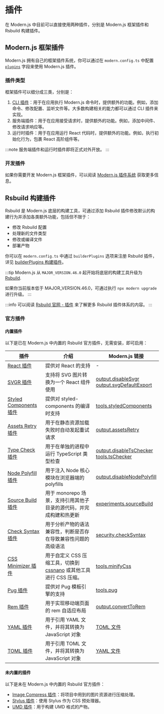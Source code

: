 # 插件

在 Modern.js 中目前可以直接使用两种插件，分别是 Modern.js 框架插件和 Rsbuild 构建插件。

## Modern.js 框架插件

Modern.js 拥有自己的框架插件系统，你可以通过在 `modern.config.ts` 中配置 [`plugins`](/configure/app/plugins) 字段来使用 Modern.js 插件。

### 插件类型 

框架插件可以细分成三类，分别是：

1. [CLI 插件](/plugin/cli-plugins)：用于在应用执行 Modern.js 命令时，提供额外的功能。例如，添加命令、修改配置、监听文件等。大多数构建相关的能力都可以通过 CLI 插件来实现。
2. 服务端插件：用于在应用接受请求时，提供额外的功能。例如，添加中间件、修改请求响应等。
3. 运行时插件：用于在应用运行 React 代码时，提供额外的功能。例如，执行初始化行为，包裹 React 高阶组件等。

:::note
服务端插件和运行时插件即将正式对外开放。
:::

### 开发插件

如果你需要开发 Modern.js 框架插件，可以阅读 [Modern.js 插件系统](/plugin/plugin-system/introduction) 获取更多信息。

## Rsbuild 构建插件

Rsbuild 是 Modern.js 底层的构建工具，可通过添加 Rsbuild 插件修改默认的构建行为并添加各类额外功能，包括但不限于：

- 修改 Rsbuild 配置
- 处理新的文件类型
- 修改或编译文件
- 部署产物

你可以在 `modern.config.ts` 中通过 `builderPlugins` 选项来注册 Rsbuild 插件，详见 [builderPlugins 构建插件](/configure/app/builder-plugins.html)。

:::tip
Modern.js 从 `MAJOR_VERSION.46.0` 起开始将底层的构建工具升级为 [Rsbuild](https://rsbuild.dev/).

如果你当前版本低于 MAJOR_VERSION.46.0，可通过执行 `npx modern upgrade` 进行升级。
:::

:::info
可以阅读 [Rsbuild 官网 - 插件](https://rsbuild.dev/plugins/list/index) 来了解更多 Rsbuild 插件体系的内容。
:::

### 官方插件

#### 内置插件

以下是已在 Modern.js 中内置的 Rsbuild 官方插件，无需安装，即可启用：

| 插件                                                                                         | 介绍                                                                                     | Modern.js 链接                                                                                                                        |
| -------------------------------------------------------------------------------------------- | ---------------------------------------------------------------------------------------- | ------------------------------------------------------------------------------------------------------------------------------------- |
| [React 插件](https://rsbuild.dev/zh/plugins/list/plugin-react)                               | 提供对 React 的支持                                                                      | -                                                                                                                                     |
| [SVGR 插件](https://rsbuild.dev/zh/plugins/list/plugin-svgr)                                 | 支持将 SVG 图片转换为一个 React 组件使用                                                 | [output.disableSvgr](/configure/app/output/disable-svgr)<br />[output.svgDefaultExport](/configure/app/output/svg-default-export)     |
| [Styled Components 插件](https://github.com/rspack-contrib/rsbuild-plugin-styled-components) | 提供对 styled-components 的编译时支持                                                    | [tools.styledComponents](/configure/app/tools/styled-components.html)                                                                 |
| [Assets Retry 插件](https://rsbuild.dev/zh/plugins/list/plugin-assets-retry)                 | 用于在静态资源加载失败时自动发起重试请求                                                 | [output.assetsRetry](/configure/app/output/assets-retry.html)                                                                         |
| [Type Check 插件](https://rsbuild.dev/zh/plugins/list/plugin-type-check)                     | 用于在单独的进程中运行 TypeScript 类型检查                                               | [output.disableTsChecker](/configure/app/output/disable-ts-checker.html)<br />[tools.tsChecker](/configure/app/tools/ts-checker.html) |
| [Node Polyfill 插件](https://github.com/rspack-contrib/rsbuild-plugin-node-polyfill)         | 用于注入 Node 核心模块在浏览器端的 polyfills                                             | [output.disableNodePolyfill](/configure/app/output/disable-node-polyfill.html)                                                        |
| [Source Build 插件](https://github.com/rspack-contrib/rsbuild-plugin-source-build)           | 用于 monorepo 场景，支持引用其他子目录的源代码，并完成构建和热更新                       | [experiments.sourceBuild](/configure/app/experiments/source-build.html)                                                               |
| [Check Syntax 插件](https://github.com/rspack-contrib/rsbuild-plugin-check-syntax)           | 用于分析产物的语法兼容性，判断是否存在导致兼容性问题的高级语法                           | [security.checkSyntax](/configure/app/security/check-syntax.html)                                                                     |
| [CSS Minimizer 插件](https://github.com/rspack-contrib/rsbuild-plugin-css-minimizer)         | 用于自定义 CSS 压缩工具，切换到 [cssnano](https://cssnano.co/) 或其他工具进行 CSS 压缩。 | [tools.minifyCss](/configure/app/tools/minify-css.html)                                                                               |
| [Pug 插件](https://github.com/rspack-contrib/rsbuild-plugin-pug)                             | 提供对 Pug 模板引擎的支持                                                                | [tools.pug](/configure/app/tools/pug.html)                                                                                            |
| [Rem 插件](https://github.com/rspack-contrib/rsbuild-plugin-rem)                             | 用于实现移动端页面的 rem 自适应布局                                                      | [output.convertToRem](/configure/app/output/convert-to-rem.html)                                                                      |
| [YAML 插件](https://github.com/rspack-contrib/rsbuild-plugin-yaml)                           | 用于引用 YAML 文件，并将其转换为 JavaScript 对象                                         | [TOML 文件](/guides/basic-features/static-assets/json-files.html#toml-文件)                                                                         |
| [TOML 插件](https://github.com/rspack-contrib/rsbuild-plugin-toml)                           | 用于引用 TOML 文件，并将其转换为 JavaScript 对象                                         | [YAML 文件](/guides/basic-features/static-assets/json-files.html#yaml-文件)                                                                         |

#### 未内置的插件

以下是未在 Modern.js 中内置的 Rsbuild 官方插件：

- [Image Compress 插件](https://github.com/rspack-contrib/rsbuild-plugin-image-compress)：将项目中用到的图片资源进行压缩处理。
- [Stylus 插件](https://rsbuild.dev/zh/plugins/list/plugin-stylus)：使用 Stylus 作为 CSS 预处理器。
- [UMD 插件](https://github.com/rspack-contrib/rsbuild-plugin-umd)：用于构建 UMD 格式的产物。


<OtherPlugins />